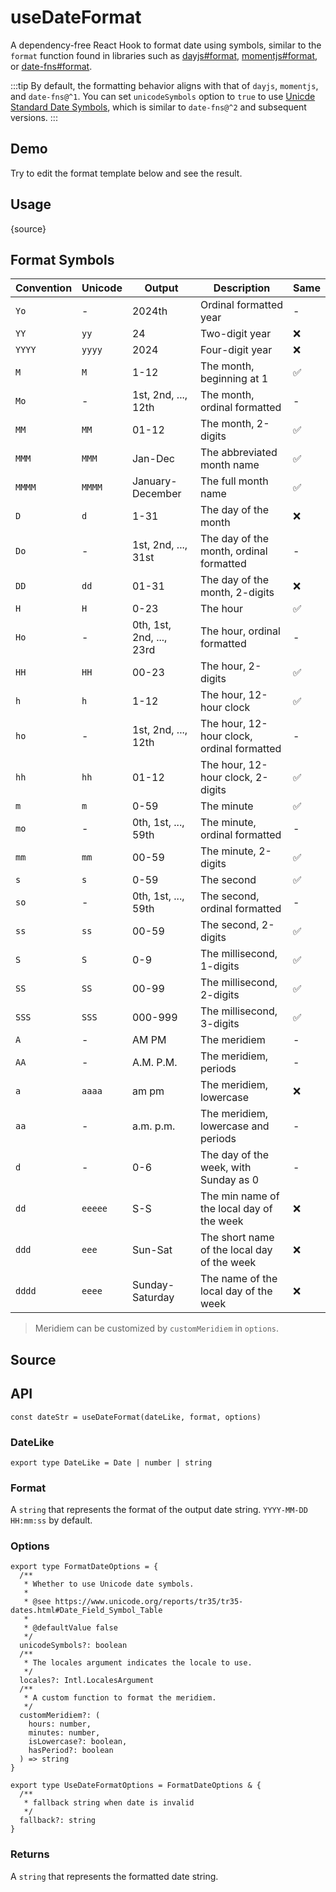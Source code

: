 # useDateFormat


<HooksType category='Utilities' />

A dependency-free React Hook to format date using symbols, similar to the `format` function found in libraries such as [dayjs#format](https://day.js.org/docs/en/display/format), [momentjs#format](https://momentjs.com/docs/#/displaying/format/), or [date-fns#format](https://date-fns.org/docs/format).

:::tip
By default, the formatting behavior aligns with that of `dayjs`, `momentjs`, and `date-fns@^1`. You can set `unicodeSymbols` option to `true` to use [Unicde Standard Date Symbols](https://www.unicode.org/reports/tr35/tr35-dates.html#Date_Field_Symbol_Table), which is similar to `date-fns@^2` and subsequent versions.
:::

## Demo

Try to edit the format template below and see the result.


<App />

## Usage


<RawCode>{source}</RawCode>

## Format Symbols

| Convention | Unicode | Output                   | Description                                 | Same |
| ---------- | ------- | ------------------------ | ------------------------------------------- | ---- |
| `Yo`       | -       | 2024th                   | Ordinal formatted year                      | -    |
| `YY`       | `yy`    | 24                       | Two-digit year                              | ❌   |
| `YYYY`     | `yyyy`  | 2024                     | Four-digit year                             | ❌   |
| `M`        | `M`     | 1-12                     | The month, beginning at 1                   | ✅   |
| `Mo`       | -       | 1st, 2nd, ..., 12th      | The month, ordinal formatted                | -    |
| `MM`       | `MM`    | 01-12                    | The month, 2-digits                         | ✅   |
| `MMM`      | `MMM`   | Jan-Dec                  | The abbreviated month name                  | ✅   |
| `MMMM`     | `MMMM`  | January-December         | The full month name                         | ✅   |
| `D`        | `d`     | 1-31                     | The day of the month                        | ❌   |
| `Do`       | -       | 1st, 2nd, ..., 31st      | The day of the month, ordinal formatted     | -    |
| `DD`       | `dd`    | 01-31                    | The day of the month, 2-digits              | ❌   |
| `H`        | `H`     | 0-23                     | The hour                                    | ✅   |
| `Ho`       | -       | 0th, 1st, 2nd, ..., 23rd | The hour, ordinal formatted                 | -    |
| `HH`       | `HH`    | 00-23                    | The hour, 2-digits                          | ✅   |
| `h`        | `h`     | 1-12                     | The hour, 12-hour clock                     | ✅   |
| `ho`       | -       | 1st, 2nd, ..., 12th      | The hour, 12-hour clock, ordinal formatted  | -    |
| `hh`       | `hh`    | 01-12                    | The hour, 12-hour clock, 2-digits           | ✅   |
| `m`        | `m`     | 0-59                     | The minute                                  | ✅   |
| `mo`       | -       | 0th, 1st, ..., 59th      | The minute, ordinal formatted               | -    |
| `mm`       | `mm`    | 00-59                    | The minute, 2-digits                        | ✅   |
| `s`        | `s`     | 0-59                     | The second                                  | ✅   |
| `so`       | -       | 0th, 1st, ..., 59th      | The second, ordinal formatted               | -    |
| `ss`       | `ss`    | 00-59                    | The second, 2-digits                        | ✅   |
| `S`        | `S`     | 0-9                      | The millisecond, 1-digits                   | ✅   |
| `SS`       | `SS`    | 00-99                    | The millisecond, 2-digits                   | ✅   |
| `SSS`      | `SSS`   | 000-999                  | The millisecond, 3-digits                   | ✅   |
| `A`        | -       | AM PM                    | The meridiem                                | -    |
| `AA`       | -       | A.M. P.M.                | The meridiem, periods                       | -    |
| `a`        | `aaaa`  | am pm                    | The meridiem, lowercase                     | ❌   |
| `aa`       | -       | a.m. p.m.                | The meridiem, lowercase and periods         | -    |
| `d`        | -       | 0-6                      | The day of the week, with Sunday as 0       | -    |
| `dd`       | `eeeee` | S-S                      | The min name of the local day of the week   | ❌   |
| `ddd`      | `eee`   | Sun-Sat                  | The short name of the local day of the week | ❌   |
| `dddd`     | `eeee`  | Sunday-Saturday          | The name of the local day of the week       | ❌   |

> Meridiem can be customized by `customMeridiem` in `options`.

## Source


<Source />

## API

```tsx
const dateStr = useDateFormat(dateLike, format, options)
```

### DateLike

```tsx
export type DateLike = Date | number | string
```

### Format

A `string` that represents the format of the output date string. `YYYY-MM-DD HH:mm:ss` by default.

### Options

```tsx
export type FormatDateOptions = {
  /**
   * Whether to use Unicode date symbols.
   *
   * @see https://www.unicode.org/reports/tr35/tr35-dates.html#Date_Field_Symbol_Table
   *
   * @defaultValue false
   */
  unicodeSymbols?: boolean
  /**
   * The locales argument indicates the locale to use.
   */
  locales?: Intl.LocalesArgument
  /**
   * A custom function to format the meridiem.
   */
  customMeridiem?: (
    hours: number,
    minutes: number,
    isLowercase?: boolean,
    hasPeriod?: boolean
  ) => string
}

export type UseDateFormatOptions = FormatDateOptions & {
  /**
   * fallback string when date is invalid
   */
  fallback?: string
}
```

### Returns

A `string` that represents the formatted date string.
